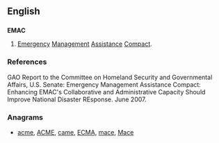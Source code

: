 {{also|eMac}}
==English==

==={{initialism}}===
'''EMAC'''

# [[emergency|Emergency]] [[management|Management]] [[assistance|Assistance]] [[compact|Compact]].

===References===
GAO Report to the Committee on Homeland Security and Governmental Affairs, U.S. Senate: Emergency Management Assistance Compact: Enhancing EMAC's Collaborative and Administrative Capacity Should Improve National Disaster REsponse. June 2007.

===Anagrams===
* [[acme#English|acme]], [[ACME#English|ACME]], [[came#English|came]], [[ECMA#English|ECMA]], [[mace#English|mace]], [[Mace#English|Mace]]